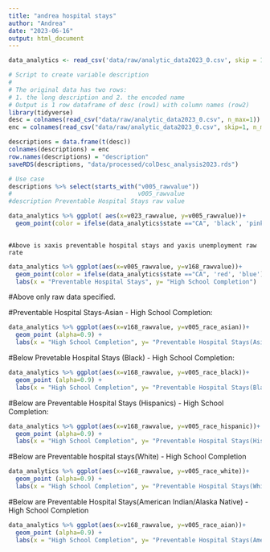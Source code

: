 ```yaml
---
title: "andrea hospital stays"
author: "Andrea"
date: "2023-06-16"
output: html_document
---
```


```r
data_analytics <- read_csv('data/raw/analytic_data2023_0.csv', skip = 1)
```

```r
# Script to create variable description
#
# The original data has two rows:
# 1. the long description and 2. the encoded name
# Output is 1 row dataframe of desc (row1) with column names (row2)
library(tidyverse)
desc = colnames(read_csv("data/raw/analytic_data2023_0.csv", n_max=1))
enc = colnames(read_csv("data/raw/analytic_data2023_0.csv", skip=1, n_max=1))

descriptions = data.frame(t(desc))
colnames(descriptions) = enc
row.names(descriptions) = "description"
saveRDS(descriptions, "data/processed/colDesc_analysis2023.rds")

# Use case
descriptions %>% select(starts_with("v005_rawvalue"))
#                                   v005_rawvalue
#description Preventable Hospital Stays raw value
```
```r
data_analytics %>% ggplot( aes(x=v023_rawvalue, y=v005_rawvalue))+
  geom_point(color = ifelse(data_analytics$state =="CA", 'black', 'pink'), alpha=0.3)
  
```

```
#Above is xaxis preventable hospital stays and yaxis unemployment raw rate
```

```r
data_analytics %>% ggplot(aes(x=v005_rawvalue, y=v168_rawvalue))+
  geom_point(color = ifelse(data_analytics$state =="CA", 'red', 'blue'), alpha=0.3) +
  labs(x = "Preventable Hospital Stays", y= "High School Completion")
```
#Above only raw data specified.


































#Preventable Hospital Stays-Asian - High School Completion:

```r
data_analytics %>% ggplot(aes(x=v168_rawvalue, y=v005_race_asian))+
  geom_point (alpha=0.9) +
  labs(x = "High School Completion", y= "Preventable Hospital Stays(Asian)")
```












#Below Prevetable Hospital Stays (Black) - High School Completion:
```r
data_analytics %>% ggplot(aes(x=v168_rawvalue, y=v005_race_black))+
  geom_point (alpha=0.9) +
  labs(x = "High School Completion", y= "Preventable Hospital Stays(Black)")
```











#Below are Preventable Hospital Stays (Hispanics) - High School Completion:



```r
data_analytics %>% ggplot(aes(x=v168_rawvalue, y=v005_race_hispanic))+
  geom_point (alpha=0.9) +
  labs(x = "High School Completion", y= "Preventable Hospital Stays(Hispanic)")
```








#Below are Preventable hospital stays(White) - High School Completion
```r
data_analytics %>% ggplot(aes(x=v168_rawvalue, y=v005_race_white))+
  geom_point (alpha=0.9) +
  labs(x = "High School Completion", y= "Preventable Hospital Stays(White)")
```












#Below are Preventable Hospital Stays(American Indian/Alaska Native) - High School Completion
```r
data_analytics %>% ggplot(aes(x=v168_rawvalue, y=v005_race_aian))+
  geom_point (alpha=0.9) +
  labs(x = "High School Completion", y= "Preventable Hospital Stays(American Indian/Alaska Native)")
```


